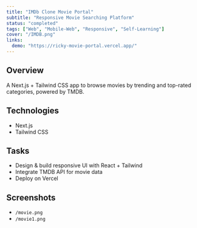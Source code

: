 ```yaml
---
title: "IMDb Clone Movie Portal"
subtitle: "Responsive Movie Searching Platform"
status: "completed"
tags: ["Web", "Mobile-Web", "Responsive", "Self-Learning"]
cover: "/IMDB.png"
links:
  demo: "https://ricky-movie-portal.vercel.app/"
---
```


## Overview

A Next.js + Tailwind CSS app to browse movies by trending and top-rated categories, powered by TMDB.

## Technologies

- Next.js
- Tailwind CSS

## Tasks

- Design & build responsive UI with React + Tailwind
- Integrate TMDB API for movie data
- Deploy on Vercel

## Screenshots

- `/movie.png`
- `/movie1.png`
